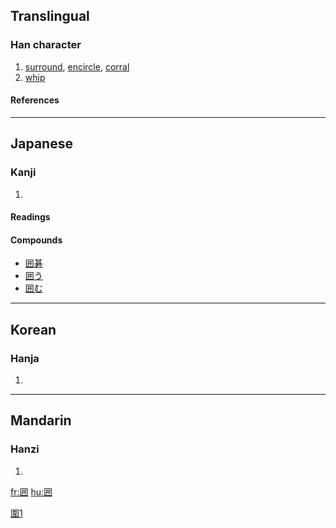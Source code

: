 {{see|圍}}

==Translingual==
===Han character===
{{Han char|rn=31|rad=囗|as=04|sn=7|four=|canj=田廿廿 (WTT)}}
# [[surround]], [[encircle]], [[corral]]
# [[whip]]
====References====
{{Han ref|kx=0217.251|dkj=04722|dj=0445.050|hdz=10714.010|uh=56F2|ud=22258}}
----
==Japanese==
===Kanji===
{{ja-kanji|grade=4|rs=囗04}}
# {{defn|Japanese}} 
====Readings====
{{ja-readings|on=[[い]] (i), [[とう]] (tō)|kun=[[かこむ]] (kakomu), [[かこい]] (kakoi), [[かこう]] (kakou), [[むち]] (muchi)}}

====Compounds====
*[[囲碁]]
*[[囲う]]
*[[囲む]]

----

==Korean==
===Hanja===
{{ko-hanja|hangeul=위|rv=wi|mr=wi}}
# {{defn|Korean}}
----
==Mandarin==
===Hanzi===
{{cmn-hanzi|pin=[[tn]] (tong), [[wéi]] (wei2)|wg=<sup>g</sup>, wei<sup>2</sup>}}
# {{defn|Mandarin}}

[[fr:囲]]
[[hu:囲]]

[[Category:CJKV characters simplified differently in Japan and China|圍1]]